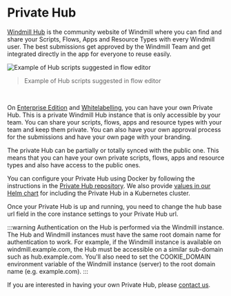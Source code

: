 # Private Hub

[Windmill Hub](https://hub.windmill.dev/) is the community website of Windmill where you can find and share your Scripts, Flows, Apps and Resource Types with every Windmill user. The best submissions get approved by the Windmill Team and get integrated directly in the app for everyone to reuse easily.

![Example of Hub scripts suggested in flow editor](./hub_suggested.png "Example of Hub scripts suggested in flow editor")

> Example of Hub scripts suggested in flow editor

<br/>

On [Enterprise Edition](/pricing) and [Whitelabelling](/pricing), you can have your own Private Hub. This is a private Windmill Hub instance that is only accessible by your team. You can share your scripts, flows, apps and resource types with your team and keep them private. You can also have your own approval process for the submissions and have your own page with your branding.

The private Hub can be partially or totally synced with the public one. This means that you can have your own private scripts, flows, apps and resource types and also have access to the public ones.

You can configure your Private Hub using Docker by following the instructions in the [Private Hub repository](https://github.com/windmill-labs/windmillhub-ee-public).
We also provide [values in our Helm chart](https://github.com/windmill-labs/windmill-helm-charts/blob/main/charts/windmill/values.yaml) for including the Private Hub in a Kubernetes cluster.

Once your Private Hub is up and running, you need to change the hub base url field in the core instance settings to your Private Hub url.

:::warning
Authentication on the Hub is performed via the Windmill instance.
The Hub and Windmill instances must have the same root domain name for authentication to work.
For example, if the Windmill instance is available on windmill.example.com, the Hub must be accessible on a similar sub-domain such as hub.example.com.
You'll also need to set the COOKIE_DOMAIN environment variable of the Windmill instance (server) to the root domain name (e.g. example.com).
:::

If you are interested in having your own Private Hub, please [contact us](mailto:contact@windmill.dev).